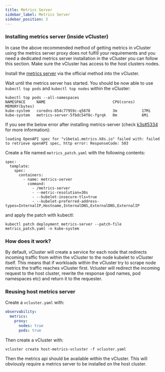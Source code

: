 ```yaml
---
title: Metrics Server 
sidebar_label: Metrics Server 
sidebar_position: 3
---
```


### Installing metrics server (inside vCluster)

In case the above recommended method of getting metrics in vCluster using the metrics server proxy does not fulfill your requirements and you need a dedicated metrics server installation in the vCluster you can follow this section.
Make sure the vCluster has access to the host clusters nodes.

Install the [metrics server](https://github.com/kubernetes-sigs/metrics-server#installation) via the official method into the vCluster.

Wait until the metrics server has started. You should be now able to use `kubectl top pods` and `kubectl top nodes` within the vCluster:
```
kubectl top pods --all-namespaces
NAMESPACE     NAME                              CPU(cores)   MEMORY(bytes)
kube-system   coredns-854c77959c-q5878          3m           17Mi
kube-system   metrics-server-5fbdc54f8c-fgrqk   0m           6Mi
```

If you see the below error after installing metrics-server (check [k3s#5334](https://github.com/k3s-io/k3s/issues/5344) for more information):

```
loading OpenAPI spec for "v1beta1.metrics.k8s.io" failed with: failed to retrieve openAPI spec, http error: ResponseCode: 503
```
Create a file named `metrics_patch.yaml` with the following contents:
```
spec:
  template:
    spec:
      containers:
        - name: metrics-server
          command:
            - /metrics-server
            - --metric-resolution=30s
            - --kubelet-insecure-tls=true
            - --kubelet-preferred-address-types=InternalIP,Hostname,InternalDNS,ExternalDNS,ExternalIP
```
and apply the patch with kubectl:
```
kubectl patch deployment metrics-server --patch-file metrics_patch.yaml -n kube-system
```

### How does it work?

By default, vCluster will create a service for each node that redirects incoming traffic from within the vCluster to the node kubelet to vCluster itself. This means that if workloads within the vCluster try to scrape node metrics the traffic reaches vCluster first. Vcluster will redirect the incoming request to the host cluster, rewrite the response (pod names, pod namespaces etc) and return it to the requester.

### Reusing host metrics server

Create a `vcluster.yaml` with:
```yaml
observability:
  metrics:
    proxy:
      nodes: true
      pods: true
```

Then create a vCluster with:
```
vcluster create host-metrics-vcluster -f vcluster.yaml
```

Then the metrics api should be available within the vCluster. This will obviously require a metrics server to be installed on the host cluster.
